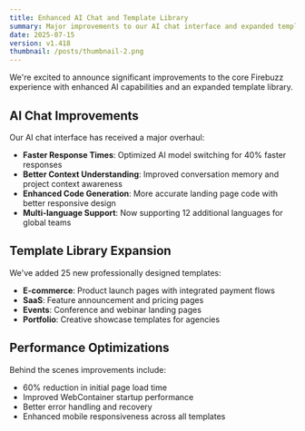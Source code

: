 ```yaml
---
title: Enhanced AI Chat and Template Library
summary: Major improvements to our AI chat interface and expanded template collection.
date: 2025-07-15
version: v1.418
thumbnail: /posts/thumbnail-2.png
---
```


We're excited to announce significant improvements to the core Firebuzz experience with enhanced AI capabilities and an expanded template library.

## AI Chat Improvements

Our AI chat interface has received a major overhaul:

- **Faster Response Times**: Optimized AI model switching for 40% faster responses
- **Better Context Understanding**: Improved conversation memory and project context awareness
- **Enhanced Code Generation**: More accurate landing page code with better responsive design
- **Multi-language Support**: Now supporting 12 additional languages for global teams

## Template Library Expansion

We've added 25 new professionally designed templates:

- **E-commerce**: Product launch pages with integrated payment flows
- **SaaS**: Feature announcement and pricing pages
- **Events**: Conference and webinar landing pages
- **Portfolio**: Creative showcase templates for agencies

## Performance Optimizations

Behind the scenes improvements include:

- 60% reduction in initial page load time
- Improved WebContainer startup performance
- Better error handling and recovery
- Enhanced mobile responsiveness across all templates